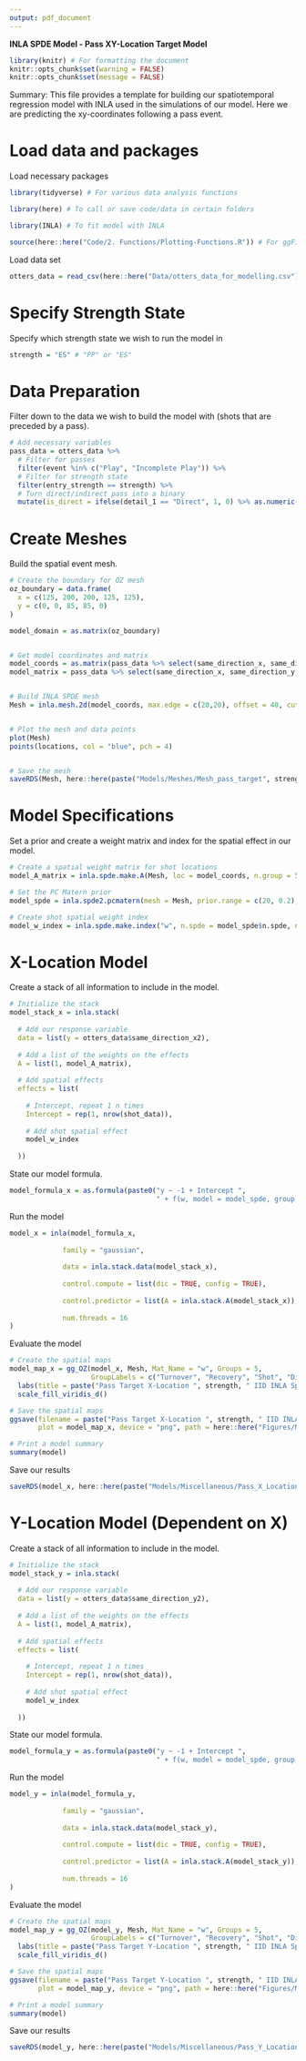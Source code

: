 ```yaml
---
output: pdf_document
---
```


\centering
\Huge

**INLA SPDE Model - Pass XY-Location Target Model**

\raggedright

\rule{\textwidth}{1.5pt}
\small

```r
library(knitr) # For formatting the document
knitr::opts_chunk$set(warning = FALSE)
knitr::opts_chunk$set(message = FALSE)
```

Summary: This file provides a template for building our spatiotemporal regression model with INLA used in the simulations of our model. Here we are predicting the xy-coordinates following a pass event.


# Load data and packages

Load necessary packages

```r
library(tidyverse) # For various data analysis functions

library(here) # To call or save code/data in certain folders

library(INLA) # To fit model with INLA

source(here::here("Code/2. Functions/Plotting-Functions.R")) # For ggField2 function
```

Load data set

```r
otters_data = read_csv(here::here("Data/otters_data_for_modelling.csv"))
```

# Specify Strength State

Specify which strength state we wish to run the model in

```r
strength = "ES" # "PP" or "ES"
```


# Data Preparation

Filter down to the data we wish to build the model with (shots that are preceded by a pass).

```r
# Add necessary variables
pass_data = otters_data %>%
  # Filter for passes
  filter(event %in% c("Play", "Incomplete Play")) %>%
  # Filter for strength state
  filter(entry_strength == strength) %>%
  # Turn direct/indirect pass into a binary
  mutate(is_direct = ifelse(detail_1 == "Direct", 1, 0) %>% as.numeric())
```


# Create Meshes

Build the spatial event mesh.

```r
# Create the boundary for OZ mesh
oz_boundary = data.frame(
  x = c(125, 200, 200, 125, 125),
  y = c(0, 0, 85, 85, 0)
)

model_domain = as.matrix(oz_boundary)


# Get model coordinates and matrix
model_coords = as.matrix(pass_data %>% select(same_direction_x, same_direction_y))
model_matrix = pass_data %>% select(same_direction_x, same_direction_y, is_direct)


# Build INLA SPDE mesh
Mesh = inla.mesh.2d(model_coords, max.edge = c(20,20), offset = 40, cutoff = 20, boundary = model_domain) # Set for computation ease rather than because it is a great mesh, fairly coarse


# Plot the mesh and data points
plot(Mesh)
points(locations, col = "blue", pch = 4)


# Save the mesh
saveRDS(Mesh, here::here(paste("Models/Meshes/Mesh_pass_target", strength, "prediction.Rda", sep = "_")))
```


# Model Specifications

Set a prior and create a weight matrix and index for the spatial effect in our model.

```r
# Create a spatial weight matrix for shot locations
model_A_matrix = inla.spde.make.A(Mesh, loc = model_coords, n.group = 5, group = pass_data$is_direct)

# Set the PC Matern prior
model_spde = inla.spde2.pcmatern(mesh = Mesh, prior.range = c(20, 0.2), prior.sigma = c(0.5, 0.5))

# Create shot spatial weight index
model_w_index = inla.spde.make.index("w", n.spde = model_spde$n.spde, n.group = 5)
```


# X-Location Model

Create a stack of all information to include in the model.

```r
# Initialize the stack
model_stack_x = inla.stack(
  
  # Add our response variable
  data = list(y = otters_data$same_direction_x2), 
  
  # Add a list of the weights on the effects
  A = list(1, model_A_matrix),
  
  # Add spatial effects
  effects = list(
    
    # Intercept, repeat 1 n times
    Intercept = rep(1, nrow(shot_data)),
    
    # Add shot spatial effect
    model_w_index
    
  ))
```

State our model formula.

```r
model_formula_x = as.formula(paste0("y ~ -1 + Intercept ", 
                                    " + f(w, model = model_spde, group = w.group, control.group = list(model = 'iid'))"))
```


Run the model

```r
model_x = inla(model_formula_x,
             
             family = "gaussian",
             
             data = inla.stack.data(model_stack_x),
             
             control.compute = list(dic = TRUE, config = TRUE),
             
             control.predictor = list(A = inla.stack.A(model_stack_x)),
             
             num.threads = 16
)
```


Evaluate the model

```r
# Create the spatial maps
model_map_x = gg_OZ(model_x, Mesh, Mat_Name = "w", Groups = 5, 
                    GroupLabels = c("Turnover", "Recovery", "Shot", "Direct Pass", "Indirect Pass")) +
  labs(title = paste("Pass Target X-Location ", strength, " IID INLA Spatial Map", sep = "")) +
  scale_fill_viridis_d()

# Save the spatial maps
ggsave(filename = paste("Pass Target X-Location ", strength, " IID INLA Spatial Map.png", sep = ""), 
       plot = model_map_x, device = "png", path = here::here("Figures/Miscellaneous/"))

# Print a model summary
summary(model)
```

Save our results

```r
saveRDS(model_x, here::here(paste("Models/Miscellaneous/Pass_X_Location", strength, "model.Rda", sep = "_")))
```


# Y-Location Model (Dependent on X)

Create a stack of all information to include in the model.

```r
# Initialize the stack
model_stack_y = inla.stack(
  
  # Add our response variable
  data = list(y = otters_data$same_direction_y2), 
  
  # Add a list of the weights on the effects
  A = list(1, model_A_matrix),
  
  # Add spatial effects
  effects = list(
    
    # Intercept, repeat 1 n times
    Intercept = rep(1, nrow(shot_data)),
    
    # Add shot spatial effect
    model_w_index
    
  ))
```

State our model formula.

```r
model_formula_y = as.formula(paste0("y ~ -1 + Intercept ", 
                                    " + f(w, model = model_spde, group = w.group, control.group = list(model = 'iid'))"))
```


Run the model

```r
model_y = inla(model_formula_y,
             
             family = "gaussian",
             
             data = inla.stack.data(model_stack_y),
             
             control.compute = list(dic = TRUE, config = TRUE),
             
             control.predictor = list(A = inla.stack.A(model_stack_y)),
             
             num.threads = 16
)
```


Evaluate the model

```r
# Create the spatial maps
model_map_y = gg_OZ(model_y, Mesh, Mat_Name = "w", Groups = 5,
                    GroupLabels = c("Turnover", "Recovery", "Shot", "Direct Pass", "Indirect Pass")) +
  labs(title = paste("Pass Target Y-Location ", strength, " IID INLA Spatial Map", sep = "")) +
  scale_fill_viridis_d()

# Save the spatial maps
ggsave(filename = paste("Pass Target Y-Location ", strength, " IID INLA Spatial Map.png", sep = ""), 
       plot = model_map_y, device = "png", path = here::here("Figures/Miscellaneous/"))

# Print a model summary
summary(model)
```

Save our results

```r
saveRDS(model_y, here::here(paste("Models/Miscellaneous/Pass_Y_Location", strength, "model.Rda", sep = "_")))
```

